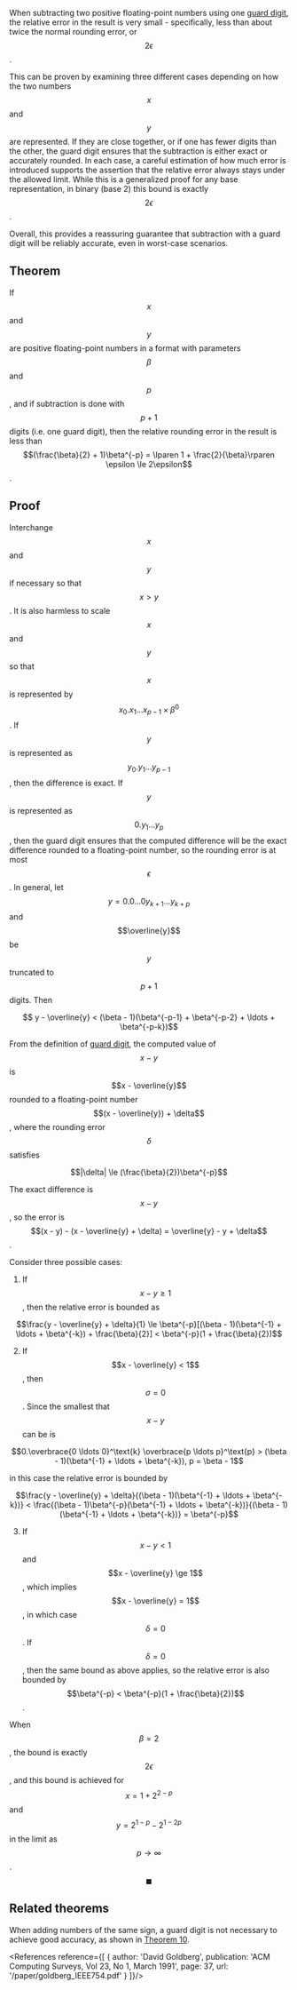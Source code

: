 <Theorem id="9"/>

When subtracting two positive floating-point numbers using one [guard digit](/concept/guard-digit), the relative error in the result is very small - specifically, less than about twice the normal rounding error, or $$2\epsilon$$.

This can be proven by examining three different cases depending on how the two numbers $$x$$ and $$y$$ are represented. If they are close together, or if one has fewer digits than the other, the guard digit ensures that the subtraction is either exact or accurately rounded. In each case, a careful estimation of how much error is introduced supports the assertion that the relative error always stays under the allowed limit. While this is a generalized proof for any base representation, in binary (base 2) this bound is exactly $$2\epsilon$$.

Overall, this provides a reassuring guarantee that subtraction with a guard digit will be reliably accurate, even in worst-case scenarios.

## Theorem

If $$x$$ and $$y$$ are positive floating-point numbers in a format with parameters $$\beta$$ and $$p$$, and if subtraction is done with $$p + 1$$ digits (i.e. one guard digit), then the relative rounding error in the result is less than $$(\frac{\beta}{2} + 1)\beta^{-p} = \lparen 1 + \frac{2}{\beta}\rparen \epsilon \le 2\epsilon$$.

## Proof

Interchange $$x$$ and $$y$$ if necessary so that $$x > y$$. It is also harmless to scale $$x$$ and $$y$$ so that $$x$$ is represented by $$x_0.x_1 \ldots x_{p - 1} \times \beta^0$$. If $$y$$ is represented as $$y_0.y_1 \ldots y_{p-1}$$, then the difference is exact. If $$y$$ is represented as $$0.y_1\ldots y_p$$, then the guard digit ensures that the computed difference will be the exact difference rounded to a floating-point number, so the rounding error is at most $$\epsilon$$. In general, let $$y = 0.0\ldots 0y_{k + 1}\ldots y_{k + p}$$ and $$\overline{y}$$ be $$y$$ truncated to $$p + 1$$ digits. Then

<Center>
    $$ y - \overline{y} < (\beta - 1)(\beta^{-p-1} + \beta^{-p-2} + \ldots + \beta^{-p-k})$$
</Center>

From the definition of [guard digit](/concept/guard-digit), the computed value of $$x - y$$ is $$x - \overline{y}$$ rounded to a floating-point number $$(x - \overline{y}) + \delta$$, where the rounding error $$\delta$$ satisfies

<Center>
    $$|\delta| \le (\frac{\beta}{2})\beta^{-p}$$
</Center>

The exact difference is $$x - y$$, so the error is $$(x - y) - (x - \overline{y} + \delta) = \overline{y} - y + \delta$$. 

Consider three possible cases: 

1. If $$x - y \ge 1$$, then the relative error is bounded as

<Center>
    $$\frac{y - \overline{y} + \delta}{1} \le \beta^{-p}[(\beta - 1)(\beta^{-1} + \ldots + \beta^{-k}) + \frac{\beta}{2}] < \beta^{-p}(1 + \frac{\beta}{2})$$
</Center>

2. If $$x - \overline{y} < 1$$, then $$\sigma = 0$$. Since the smallest that $$x - y$$ can be is

<Center>
    $$0.\overbrace{0 \ldots 0}^\text{k} \overbrace{p \ldots p}^\text{p} > (\beta - 1)(\beta^{-1} + \ldots + \beta^{-k}), p = \beta - 1$$
</Center>

in this case the relative error is bounded by

<Center>
    $$\frac{y - \overline{y} + \delta}{(\beta - 1)(\beta^{-1} + \ldots + \beta^{-k})} < \frac{(\beta - 1)\beta^{-p}(\beta^{-1} + \ldots + \beta^{-k})}{(\beta - 1)(\beta^{-1} + \ldots + \beta^{-k})} = \beta^{-p}$$
</Center>

3. If $$x - y < 1$$ and $$x - \overline{y} \ge 1$$, which implies $$x - \overline{y} = 1$$, in which case $$\delta = 0$$. If $$\delta = 0$$, then the same bound as above applies, so the relative error is also bounded by $$\beta^{-p} < \beta^{-p}(1 + \frac{\beta}{2})$$. 

When $$\beta = 2$$, the bound is exactly $$2\epsilon$$, and this bound is achieved for $$x = 1 + 2^{2 - p}$$ and $$y = 2^{1 - p} - 2^{1 - 2p}$$ in the limit as $$p \to \infty$$. $$\blacksquare$$

## Related theorems

When adding numbers of the same sign, a guard digit is not necessary to achieve good accuracy, as shown in [Theorem 10](/numbers/analysis/10).

<References reference={[
    {
        author: 'David Goldberg',
        publication: 'ACM Computing Surveys, Vol 23, No 1, March 1991',
        page: 37,
        url: '/paper/goldberg_IEEE754.pdf'
    }
]}/>